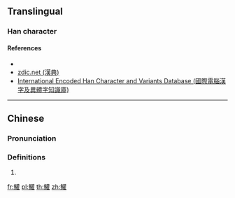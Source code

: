 {{character info/new}}
==Translingual==

===Han character===
{{Han char|rn=195|rad=魚|as=18|sn=29|canj=NFTRG|four=24314|ids=⿰魚雚}}

====References====
* {{Han ref|kx=1480.390|dkj=46620|dj=2012.170|hdz=74721.020|uh=9C79|ud=40057|bh=F9CA|bd=63946}}
* [http://www.zdic.net/z/29/js/9C79.htm zdic.net (漢典)]
* [http://chardb.iis.sinica.edu.tw/char/26883 International Encoded Han Character and Variants Database (國際電腦漢字及異體字知識庫)]

----

==Chinese==
{{zh-forms|s=𬶺}}

===Pronunciation===
{{zh-pron
|m=guàn
}}

===Definitions===
{{zh-hanzi}}

# {{n-g|Only used in names.}}

[[fr:鱹]]
[[pl:鱹]]
[[th:鱹]]
[[zh:鱹]]